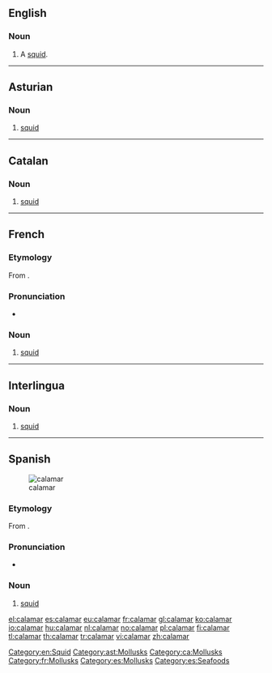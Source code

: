 ==English==

===Noun===
{{en-noun}}

# {{context|dated|lang=en}} A [[squid]].

[[Category:en:Squid]]

----

==Asturian==
{{wikipedia|lang=ast}}
===Noun===
{{ast-noun|m|calamares}}

# [[squid]]

[[Category:ast:Mollusks]]

----

==Catalan==
{{wikipedia|lang=ca}}

===Noun===
{{ca-noun|m}}

# [[squid]]

[[Category:ca:Mollusks]]

----

==French==

===Etymology===
From {{etyl|grc|fr}} {{term|κάλαμος||reed, ink pen|tr=kálamos|lang=grc}}.

===Pronunciation===
* {{audio|Fr-calamar.ogg|Audio|lang=fr}}

===Noun===
{{fr-noun|m}}

# [[squid]]


[[Category:fr:Mollusks]]

----

==Interlingua==

===Noun===
{{ia-noun|es}}

# [[squid]]

----

==Spanish==
{{wikipedia|lang=es}}
[[Image:Loligo vulgaris.jpg|thumb|calamar]]

===Etymology===
From {{etyl|grc|es}} {{term|κάλαμος||reed, ink pen|tr=kálamos|lang=grc}}.

===Pronunciation===
* {{IPA|/ka.laˈmaɾ/|lang=es}}

===Noun===
{{es-noun|m|es}}

# [[squid]]

[[Category:es:Mollusks]]
[[Category:es:Seafoods]]

[[el:calamar]]
[[es:calamar]]
[[eu:calamar]]
[[fr:calamar]]
[[gl:calamar]]
[[ko:calamar]]
[[io:calamar]]
[[hu:calamar]]
[[nl:calamar]]
[[no:calamar]]
[[pl:calamar]]
[[fi:calamar]]
[[tl:calamar]]
[[th:calamar]]
[[tr:calamar]]
[[vi:calamar]]
[[zh:calamar]]
